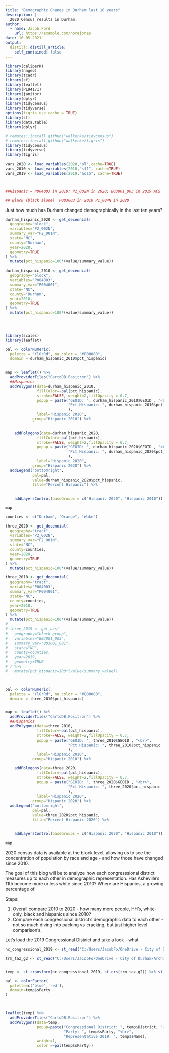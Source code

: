 ```yaml
---
title: "Demographic Change in Durham last 10 years"
description: |
  2020 Census results in Durham.
author:
  - name: Jacob Ford
    url: https://example.com/norajones
date: 10-05-2021
output:
  distill::distill_article:
    self_contained: false
---
```









```r
library(caliperR)
library(nngeo)
library(tcadr)
library(sf)
library(leaflet)
library(PL94171)
library(janitor)
library(dplyr)
library(tidycensus)
library(tidyverse)
options(tigris_use_cache = TRUE)
library(sf)
library(data.table)
library(dplyr)

# remotes::install_github("walkerke/tidycensus")
# remotes::install_github("walkerke/tigris")
library(tidycensus)
library(tidyverse)
library(tigris)

vars_2020 <- load_variables(2020,"pl",cache=TRUE)
vars_2010 <- load_variables(2010,"sf1", cache=TRUE)
vars_2019 <- load_variables(2019,"acs5", cache=TRUE)



##Hispanic = P004003 in 2010; P2_002N in 2020; B03001_003 in 2019 ACS

## Black (black alone) 	P003003 in 2010 P1_004N in 2020


```
 
Just how much has Durham changed demographically in the last ten years? 



```r

durham_hispanic_2020 <- get_decennial(
  geography="block",
  variables="P2_002N",
  summary_var="P2_001N",
  state="NC",
  county="Durham",
  year=2020,
  geometry=TRUE
) %>% 
  mutate(pct_hispanic=100*(value/summary_value))

durham_hispanic_2010 <- get_decennial(
  geography="block",
  variables="P004003",
  summary_var="P004001",
  state="NC",
  county="Durham",
  year=2010,
  geometry=TRUE
) %>% 
  mutate(pct_hispanic=100*(value/summary_value))


 

```


```r
library(scales)
library(leaflet)

pal <- colorNumeric(
  palette = "YlOrRd", na.color = "#808080",
  domain = durham_hispanic_2010$pct_hispanic)


map <- leaflet() %>%
  addProviderTiles("CartoDB.Positron") %>%
  ##Hispanics
  addPolygons(data=durham_hispanic_2010,
              fillColor=~pal(pct_hispanic),
              stroke=FALSE, weight=2,fillOpacity = 0.7,
              popup = paste("GEOID: ", durham_hispanic_2010$GEOID , "<br>",
                            "Pct Hispanic: ", durham_hispanic_2010$pct_hispanic
                            ), 
              label="Hispanic 2010",
            group="Hispanic 2010") %>%

  
    addPolygons(data=durham_hispanic_2020,
              fillColor=~pal(pct_hispanic),
              stroke=FALSE, weight=2,fillOpacity = 0.7,
              popup = paste("GEOID: ", durham_hispanic_2020$GEOID , "<br>",
                            "Pct Hispanic: ", durham_hispanic_2020$pct_hispanic
                            ), 
              label="Hispanic 2020",
            group="Hispanic 2020") %>%
  addLegend("bottomright",
            pal=pal,
            value=durham_hispanic_2020$pct_hispanic,
            title="Percent Hispanic") %>%
  
  
    addLayersControl(baseGroups = c("Hispanic 2020", "Hispanic 2010"))

map

```






```r
counties <- c("Durham", "Orange", "Wake")

three_2020 <- get_decennial(
  geography="tract",
  variables="P2_002N",
  summary_var="P2_001N",
  state="NC",
  county=counties,
  year=2020,
  geometry=TRUE
) %>% 
  mutate(pct_hispanic=100*(value/summary_value))

three_2010 <- get_decennial(
  geography="tract",
  variables="P004003",
  summary_var="P004001",
  state="NC",
  county=counties,
  year=2010,
  geometry=TRUE
) %>% 
  mutate(pct_hispanic=100*(value/summary_value))
# 
# three_2019 <- get_acs(
#   geography="block group",
#   variables="B03001_003",
#   summary_var="B03001_001",
#   state="NC",
#   county=counties,
#   year=2019,
#   geometry=TRUE
# ) %>% 
#   mutate(pct_hispanic=100*(value/summary_value))




```


```r


pal <- colorNumeric(
  palette = "YlOrRd", na.color = "#808080",
  domain = three_2010$pct_hispanic)


map <- leaflet() %>%
  addProviderTiles("CartoDB.Positron") %>%
  ##Hispanics
  addPolygons(data=three_2010,
              fillColor=~pal(pct_hispanic),
              stroke=FALSE, weight=2,fillOpacity = 0.7,
              popup = paste("GEOID: ", three_2010$GEOID , "<br>",
                            "Pct Hispanic: ", three_2010$pct_hispanic
                            ), 
              label="Hispanic 2010",
            group="Hispanic 2010") %>%

    addPolygons(data=three_2020,
              fillColor=~pal(pct_hispanic),
              stroke=FALSE, weight=2,fillOpacity = 0.7,
              popup = paste("GEOID: ", three_2020$GEOID , "<br>",
                            "Pct Hispanic: ", three_2020$pct_hispanic
                            ), 
              label="Hispanic 2020",
            group="Hispanic 2020") %>%
  addLegend("bottomright",
            pal=pal,
            value=three_2020$pct_hispanic,
            title="Percent Hispanic 2020") %>%
  
  
    addLayersControl(baseGroups = c("Hispanic 2020", "Hispanic 2010"))

map

```




















2020 census data is available at the block level, allowing us to see the concentration of population by race and age - and how those have changed since 2010. 

The goal of this blog will be to analyze how each congresssional district measures up to each other in demographic representation. Has Asheville's 11th become more or less white since 2010? Where are Hispanics, a growing percentage of 

Steps:

1. Overall compare 2010 to 2020 - how many more people, HH's, white-only, black and hispanics since 2010? 
2. Compare each congressional district's demographic data to each other - not so much diving into packing vs cracking, but just higher level comparison's. 

Let's load the 2019 Congressional District and take a look - what

```r
nc_congressional_2019 <- st_read("C:/Users/JacobFo/OneDrive - City of Durham/GitHub/Personal Blog/Personal Blog/Voting Districts/2019 NC Congressional/NC_Congress_2019.shp")

trm_taz_g2 <- st_read("C:/Users/JacobFo/OneDrive - City of Durham/Archive/TRM_G2_TAZ_CaliperUpdated.shp")


temp <- st_transform(nc_congressional_2019, st_crs(trm_taz_g2)) %>% st_make_valid()

pal <- colorFactor(
  palette=c('blue','red'),
  domain=temp$sParty
)



leaflet(temp) %>%
  addProviderTiles("CartoDB.Positron") %>%
  addPolygons(data=temp,
              popup=paste("Congressional District: ", temp$District, "<br>",
                          "Party: ", temp$sParty, "<br>",
                          "Representative 2019: ", temp$sName),
              weight=1,
              color =~pal(temp$sParty))


```




























